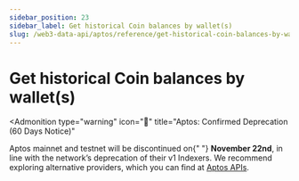 ```yaml
---
sidebar_position: 23
sidebar_label: Get historical Coin balances by wallet(s)
slug: /web3-data-api/aptos/reference/get-historical-coin-balances-by-wallets
---
```



# Get historical Coin balances by wallet(s)


<Admonition
  type="warning"
  icon="🚨"
  title="Aptos: Confirmed Deprecation (60 Days Notice)"
>
  <p>
    Aptos mainnet and testnet will be discontinued on{" "}
    <strong>November 22nd</strong>, in line with the network’s deprecation of
    their v1 Indexers. We recommend exploring alternative providers, which you
    can find at <a href="https://aptos.dev/en/build/apis">Aptos APIs</a>.
  </p>
</Admonition>
<ApiReference {...config["aptos-web3"].getHistoricalCoinBalancesByWallets} />
